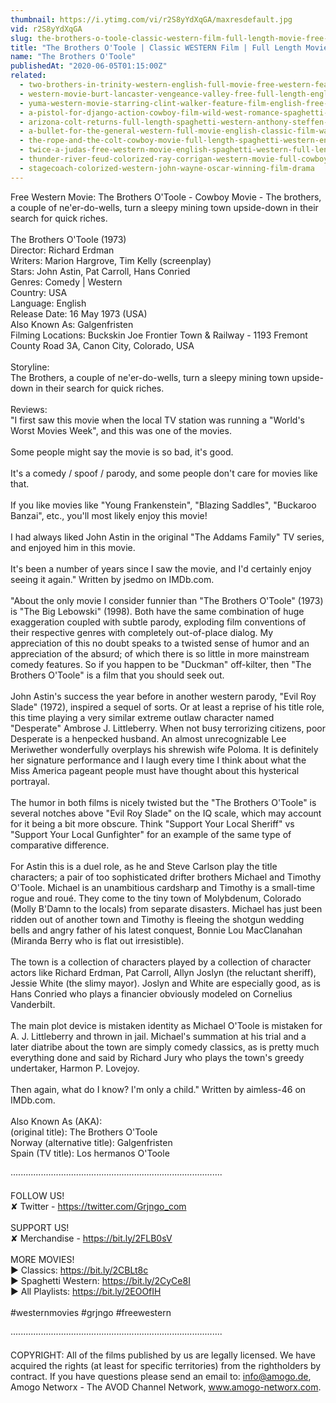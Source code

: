 ```yaml
---
thumbnail: https://i.ytimg.com/vi/r2S8yYdXqGA/maxresdefault.jpg
vid: r2S8yYdXqGA
slug: the-brothers-o-toole-classic-western-film-full-length-movie-free-cowboy-movie-wild-west
title: "The Brothers O'Toole | Classic WESTERN Film | Full Length Movie | Free Cowboy Movie | Wild West"
name: "The Brothers O'Toole"
publishedAt: "2020-06-05T01:15:00Z"
related:
  - two-brothers-in-trinity-western-english-full-movie-free-western-feature-film-spaghetti-western
  - western-movie-burt-lancaster-vengeance-valley-free-full-length-english-classic-cowboy-film
  - yuma-western-movie-starring-clint-walker-feature-film-english-free-movie-full-length-youtube
  - a-pistol-for-django-action-cowboy-film-wild-west-romance-spaghetti-movie-full-length
  - arizona-colt-returns-full-length-spaghetti-western-anthony-steffen-cowboy-film-1970
  - a-bullet-for-the-general-western-full-movie-english-classic-film-watchfree-cowboyfilm
  - the-rope-and-the-colt-cowboy-movie-full-length-spaghetti-western-english-free-full-westerns
  - twice-a-judas-free-western-movie-english-spaghetti-western-full-length
  - thunder-river-feud-colorized-ray-corrigan-western-movie-full-cowboy-film
  - stagecoach-colorized-western-john-wayne-oscar-winning-film-drama
---
```


Free Western Movie: The Brothers O'Toole - Cowboy Movie - The brothers, a couple of ne'er-do-wells, turn a sleepy mining town upside-down in their search for quick riches. <br />
<br />
The Brothers O'Toole (1973)<br />
Director: Richard Erdman<br />
Writers: Marion Hargrove, Tim Kelly (screenplay) <br />
Stars: John Astin, Pat Carroll, Hans Conried <br />
Genres: Comedy | Western <br />
Country: USA<br />
Language: English<br />
Release Date: 16 May 1973 (USA) <br />
Also Known As: Galgenfristen <br />
Filming Locations: Buckskin Joe Frontier Town & Railway - 1193 Fremont County Road 3A, Canon City, Colorado, USA <br />
<br />
Storyline:<br />
The Brothers, a couple of ne'er-do-wells, turn a sleepy mining town upside-down in their search for quick riches.<br />
<br />
Reviews:<br />
"I first saw this movie when the local TV station was running a "World's Worst Movies Week", and this was one of the movies.<br />
<br />
Some people might say the movie is so bad, it's good.<br />
<br />
It's a comedy / spoof / parody, and some people don't care for movies like that.<br />
<br />
If you like movies like "Young Frankenstein", "Blazing Saddles", "Buckaroo Banzai", etc., you'll most likely enjoy this movie!<br />
<br />
I had always liked John Astin in the original "The Addams Family" TV series, and enjoyed him in this movie.<br />
<br />
It's been a number of years since I saw the movie, and I'd certainly enjoy seeing it again." Written by jsedmo on IMDb.com.<br />
<br />
"About the only movie I consider funnier than "The Brothers O'Toole" (1973) is "The Big Lebowski" (1998). Both have the same combination of huge exaggeration coupled with subtle parody, exploding film conventions of their respective genres with completely out-of-place dialog. My appreciation of this no doubt speaks to a twisted sense of humor and an appreciation of the absurd; of which there is so little in more mainstream comedy features. So if you happen to be "Duckman" off-kilter, then "The Brothers O'Toole" is a film that you should seek out.<br />
<br />
John Astin's success the year before in another western parody, "Evil Roy Slade" (1972), inspired a sequel of sorts. Or at least a reprise of his title role, this time playing a very similar extreme outlaw character named "Desperate" Ambrose J. Littleberry. When not busy terrorizing citizens, poor Desperate is a henpecked husband. An almost unrecognizable Lee Meriwether wonderfully overplays his shrewish wife Poloma. It is definitely her signature performance and I laugh every time I think about what the Miss America pageant people must have thought about this hysterical portrayal.<br />
<br />
The humor in both films is nicely twisted but the "The Brothers O'Toole" is several notches above "Evil Roy Slade" on the IQ scale, which may account for it being a bit more obscure. Think "Support Your Local Sheriff" vs "Support Your Local Gunfighter" for an example of the same type of comparative difference.<br />
<br />
For Astin this is a duel role, as he and Steve Carlson play the title characters; a pair of too sophisticated drifter brothers Michael and Timothy O'Toole. Michael is an unambitious cardsharp and Timothy is a small-time rogue and roué. They come to the tiny town of Molybdenum, Colorado (Molly B'Damn to the locals) from separate disasters. Michael has just been ridden out of another town and Timothy is fleeing the shotgun wedding bells and angry father of his latest conquest, Bonnie Lou MacClanahan (Miranda Berry who is flat out irresistible).<br />
<br />
The town is a collection of characters played by a collection of character actors like Richard Erdman, Pat Carroll, Allyn Joslyn (the reluctant sheriff), Jessie White (the slimy mayor). Joslyn and White are especially good, as is Hans Conried who plays a financier obviously modeled on Cornelius Vanderbilt.<br />
<br />
The main plot device is mistaken identity as Michael O'Toole is mistaken for A. J. Littleberry and thrown in jail. Michael's summation at his trial and a later diatribe about the town are simply comedy classics, as is pretty much everything done and said by Richard Jury who plays the town's greedy undertaker, Harmon P. Lovejoy.<br />
<br />
Then again, what do I know? I'm only a child." Written by aimless-46 on IMDb.com.<br />
<br />
Also Known As (AKA):<br />
(original title): The Brothers O'Toole<br />
Norway (alternative title): Galgenfristen<br />
Spain (TV title): Los hermanos O'Toole<br />
<br />
····················································································<br />
<br />
FOLLOW US!<br />
✘ Twitter - https://twitter.com/Grjngo_com<br />
<br />
SUPPORT US!<br />
✘ Merchandise - https://bit.ly/2FLB0sV<br />
<br />
MORE MOVIES! <br />
► Classics: https://bit.ly/2CBLt8c <br />
► Spaghetti Western: https://bit.ly/2CyCe8I <br />
► All Playlists: https://bit.ly/2EOOfIH <br />
<br />
#westernmovies #grjngo #freewestern<br />
<br />
····················································································<br />
<br />
COPYRIGHT: All of the films published by us are legally licensed. We have acquired the rights (at least for specific territories) from the rightholders by contract. If you have questions please send an email to: info@amogo.de, Amogo Networx - The AVOD Channel Network, www.amogo-networx.com.